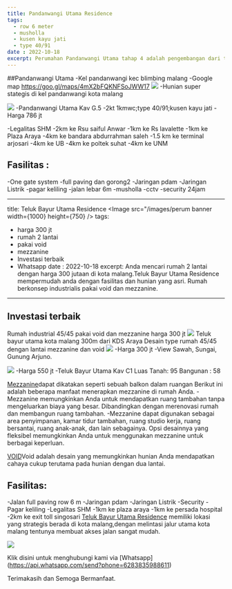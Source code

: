 ```yaml
---
title: Pandanwangi Utama Residence
tags:
  - row 6 meter
  - musholla
  - kusen kayu jati
  - type 40/91
date : 2022-10-18  
excerpt: Perumahan Pandanwangi Utama tahap 4 adalah pengembangan dari tahap 3 di Jalan Simpang L.A. Sucipto Kota Malang dengan fasilitas lingkungan perumahan yang sudah memadai. 
---
```

##Pandanwangi Utama 
-Kel pandanwangi kec blimbing malang
-Google map https://goo.gl/maps/4mX2bFQKNFSoJWW17
<Image src="/images/pandanwangi.jpg" width={1200} height={1596} /> 
-Hunian super stategis di kel pandanwangi kota malang 

<Image src="/images/pandanwangi4.jpg" width={1000} height={773} />
-Pandanwangi Utama Kav G.5
-2kt 1kmwc;type 40/91;kusen kayu jati
-Harga 786 jt

-Legalitas SHM
-2km ke Rsu saiful Anwar
-1km ke Rs lavalette
-1km ke Plaza Araya
-4km ke bandara abdurrahman saleh
-1.5 km ke terminal arjosari
-4km ke UB
-4km ke poltek suhat
-4km ke UNM
## Fasilitas :
-One gate system
-full paving dan gorong2
-Jaringan pdam 
-Jaringan Listrik
-pagar keliling
-jalan lebar 6m
-musholla
-cctv
-security 24jam

---
title: Teluk Bayur Utama Residence
<Image src="/images/perum banner width={1000} height={750} />
tags:
  - harga 300 jt
  - rumah 2 lantai
  - pakai void
  - mezzanine
  - Investasi terbaik
  - Whatsapp
date : 2022-10-18
excerpt: Anda mencari rumah 2 lantai dengan harga 300 jutaan di kota malang.Teluk Bayur Utama Residence mempermudah anda dengan fasilitas dan hunian yang asri. Rumah berkonsep industrialis pakai void dan mezzanine.                                                                                                                                                                                                                                                                                               
---
## Investasi terbaik
Rumah industrial 45/45 pakai void dan mezzanine harga 300 jt 
<Image src="/images/progress teluk bayur.jpg" width={1050} height={1050} />
Teluk bayur utama kota malang 
300m dari KDS Araya
Desain type rumah 45/45 dengan lantai mezzanine dan void 
<Image src="/images/Desain type 45.jpg" width={1500} height={1060} />
<YouTube id="QXRM-_u1oaw" />
-Harga 300 jt
-View Sawah, Sungai, Gunung Arjuno.

<Image src="/images/kav c1.jpg" width={2400} height={3200} />
-Harga 550 jt
-Teluk Bayur Utama Kav C1 Luas Tanah: 95 Bangunan : 58 

[Mezzanine](https://www.rumah.com/panduan-properti/mengenal-mezzanine-dan-cara-menerapkannya-di-rumah-18887)dapat dikatakan seperti sebuah balkon dalam ruangan 
Berikut ini adalah beberapa manfaat menerapkan mezzanine di rumah Anda.
-Mezzanine memungkinkan Anda untuk mendapatkan ruang tambahan tanpa mengeluarkan biaya yang besar. Dibandingkan dengan merenovasi rumah dan membangun ruang tambahan.
-Mezzanine dapat digunakan sebagai area penyimpanan, kamar tidur tambahan, ruang studio kerja, ruang bersantai, ruang anak-anak, dan lain sebagainya. Opsi desainnya yang fleksibel memungkinkan Anda untuk menggunakan mezzanine untuk berbagai keperluan.

[VOID](https://prospeku.com/artikel/void-adalah---3125)Void adalah desain yang memungkinkan hunian Anda mendapatkan cahaya cukup terutama pada hunian dengan dua lantai. 

## Fasilitas:
-Jalan full paving row 6 m
-Jaringan pdam 
-Jaringan Listrik
-Security
-Pagar keliling
-Legalitas SHM
-1km ke plaza araya
-1km ke persada hospital
-2km ke exit toll singosari
[Teluk Bayur Utama Residence](https://goo.gl/maps/kCEu223jubzhQisF6) memiliki lokasi yang strategis berada di kota malang,dengan melintasi jalur utama kota malang tentunya 
membuat akses jalan sangat mudah.

<Image src="/images/site plan teluk bayur.jpg" width={1500} height={1838} />

Klik disini untuk menghubungi kami via [Whatsapp]
(https://api.whatsapp.com/send?phone=6283835988611)

Terimakasih dan Semoga Bermanfaat.
